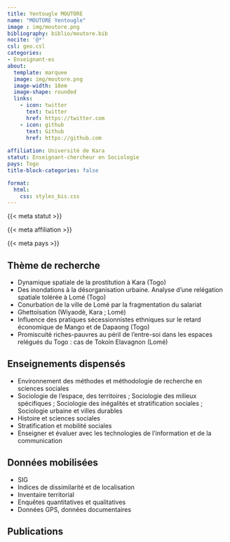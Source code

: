 ```yaml
---
title: Yentougle MOUTORE  
name: "MOUTORE Yentougle"
image : img/moutore.png
bibliography: biblio/moutore.bib
nocite: '@*'
csl: geo.csl
categories: 
- Enseignant·es
about:
  template: marquee
  image: img/moutore.png
  image-width: 18em
  image-shape: rounded
  links:
    - icon: twitter
      text: twitter
      href: https://twitter.com
    - icon: github
      text: Github
      href: https://github.com
      
affiliation: Université de Kara
statut: Enseignant-chercheur en Sociologie
pays: Togo
title-block-categories: false

format:
  html: 
    css: styles_bis.css
---
```


::: {#profil}
::: {#statut}
{{< meta statut >}}
:::

::: {#affiliation}
{{< meta affiliation >}}
:::

::: {#pays}
<i class="bi bi-globe2"></i> {{< meta pays >}}\
:::
:::

## <i class="bi bi-ui-checks-grid"></i> Thème de recherche

::: {#liste}
-   Dynamique spatiale de la prostitution à Kara (Togo)
-   Des inondations à la désorganisation urbaine. Analyse d'une relégation spatiale tolérée à Lomé (Togo)
-   Conurbation de la ville de Lomé par la fragmentation du salariat
-   Ghettoïsation (Wiyaodè, Kara ; Lomé)
-   Influence des pratiques sécessionnistes ethniques sur le retard économique de Mango et de Dapaong (Togo)
-   Promiscuité riches-pauvres au péril de l'entre-soi dans les espaces relégués du Togo : cas de Tokoin Elavagnon (Lomé)
:::

## <i class="bi bi-person-video3"></i> Enseignements dispensés

<div>

-   Environnement des méthodes et méthodologie de recherche en sciences sociales
-   Sociologie de l'espace, des territoires ; Sociologie des milieux spécifiques ; Sociologie des inégalités et stratification sociales ; Sociologie urbaine et villes durables
-   Histoire et sciences sociales
-   Stratification et mobilité sociales
-   Enseigner et évaluer avec les technologies de l'information et de la communication

</div>

## <i class="bi bi-clipboard-data"></i> Données mobilisées

-   SIG
-   Indices de dissimilarité et de localisation
-   Inventaire territorial
-   Enquêtes quantitatives et qualitatives
-   Données GPS, données documentaires

## <i class="bi bi-file-earmark-text"></i> Publications

::: {#refs}
:::
